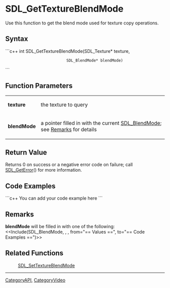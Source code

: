 <!-- pragma section-numbers off -->
<!-- pragma disable-camelcase -->

= SDL_GetTextureBlendMode =
Use this function to get the blend mode used for texture copy operations.


== Syntax ==
```c++
int SDL_GetTextureBlendMode(SDL_Texture*   texture,
                            SDL_BlendMode* blendMode)
```

== Function Parameters ==
{|
|'''texture'''
|the texture to query
|-
|'''blendMode'''
|a pointer filled in with the current [[SDL_BlendMode]]; see [[#Remarks|Remarks]] for details
|}

== Return Value ==
Returns 0 on success or a negative error code on failure; call [[SDL_GetError]]() for more information.

== Code Examples ==
```c++
You can add your code example here
```

== Remarks ==
'''blendMode''' will be filled in with one of the following: <<Include(SDL_BlendMode, , , from="== Values ==", to="== Code Examples ==")>>

== Related Functions ==
:[[SDL_SetTextureBlendMode]]

----
[[CategoryAPI]], [[CategoryVideo]]
